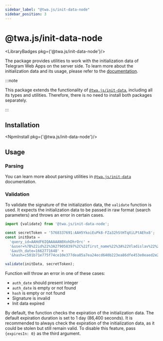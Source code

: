 ```yaml
---
sidebar_label: "@twa.js/init-data-node"
sidebar_position: 3
---
```


# @twa.js/init-data-node

<LibraryBadges pkg={'@twa.js/init-data-node'}/>

The package provides utilities to work with the initialization data of Telegram Web Apps on the
server side. To learn more about the initialization data and its usage, please refer to
the [documentation](../launch-params/init-data.mdx).

:::note

This package extends the functionality of [`@twa.js/init-data`](twa-js-init-data), including all
its types and utilities. Therefore, there is no need to install both packages separately.

:::

## Installation

<NpmInstall pkg={'@twa.js/init-data-node'}/>

## Usage

### Parsing

You can learn more about parsing utilities in [`@twa.js/init-data`](twa-js-init-data#parsing)
documentation.

### Validation

To validate the signature of the initialization data, the `validate` function is used. It expects
the initialization data to be passed in raw format (search parameters) and throws an error in
certain cases.

```typescript
import {validate} from '@twa.js/init-data-node';

const secretToken = '5768337691:AAH5YkoiEuPk8-FZa32hStHTqXiLPtAEhx8';
const initData =
  'query_id=AAHdF6IQAAAAAN0XohDhrOrc' +
  '&user=%7B%22id%22%3A279058397%2C%22first_name%22%3A%22Vladislav%22%2C%22last_name%22%3A%22Kibenko%22%2C%22username%22%3A%22vdkfrost%22%2C%22language_code%22%3A%22ru%22%2C%22is_premium%22%3Atrue%7D' +
  '&auth_date=1662771648' +
  '&hash=c501b71e775f74ce10e377dea85a7ea24ecd640b223ea86dfe453e0eaed2e2b2';

validate(initData, secretToken);
```

Function will throw an error in one of these cases:

- `auth_date` should present integer
- `auth_date` is empty or not found
- `hash` is empty or not found
- Signature is invalid
- Init data expired

By default, the function checks the expiration of the initialization data. The default expiration
duration is set to 1 day (86,400 seconds). It is recommended to always check the expiration of
the initialization data, as it could be stolen but still remain valid. To disable this feature,
pass `{expiresIn: 0}` as the third argument.
